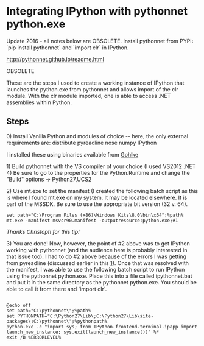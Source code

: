 =Integrating IPython with pythonnet python.exe=


Update 2016 - all notes below are OBSOLETE. Install pythonnet from PYPI: `pip install pythonnet` and `import clr` in IPython.

http://pythonnet.github.io/readme.html

OBSOLETE

These are the steps I used to create a working instance of IPython that launches the python.exe from pythonnet and allows import of the clr module. With the clr module imported, one is able to access .NET assemblies within Python.

==Steps==
0) Install Vanilla Python and modules of choice -- here, the only external requirements are:
distribute
pyreadline
nose
numpy
IPython

I installed these using binaries available from [http://www.lfd.uci.edu/~gohlke/pythonlibs/|Christoph Gohlke]

1) Build pythonnet with the VS compiler of your choice (I used VS2012 .NET 4) Be sure to go to the properties for the Python.Runtime and change the "Build" options -> Python27,UCS2

2) Use mt.exe to set the manifest (I created the following batch script as this is where I found mt.exe on my system. It may be located elsewhere. It is part of the MSSDK. Be sure to use the appropriate bit version (32 v. 64).

<pre>
set path="C:\Program Files (x86)\Windows Kits\8.0\bin\x64";%path%
mt.exe -manifest msvcr90.manifest -outputresource:python.exe;#1
</pre>

''Thanks Christoph for this tip!
''

3) You are done! Now, however, the point of #2 above was to get IPython working with pythonnet (and the audience here is probably interested in that issue too). I had to do #2 above because of the errors I was getting from pyreadline (discussed earlier in this [http://mail.scipy.org/pipermail/ipython-user/2012-November/011483.html|thread]). Once that was resolved with the manifest, I was able to use the following batch script to run IPython using the pythonnet python.exe. Place this into a file called ipythonnet.bat and put it in the same directory as the pythonnet python.exe. You should be able to call it from there and 'import clr'.

<pre>

@echo off
set path="C:\pythonnet\";%path%
set PYTHONPATH="C:\Python27\Lib\;C:\Python27\Lib\site-packages\;C:\pythonnet\";%pythonpath%
python.exe -c "import sys; from IPython.frontend.terminal.ipapp import launch_new_instance; sys.exit(launch_new_instance())" %*
exit /B %ERRORLEVEL%
</pre>